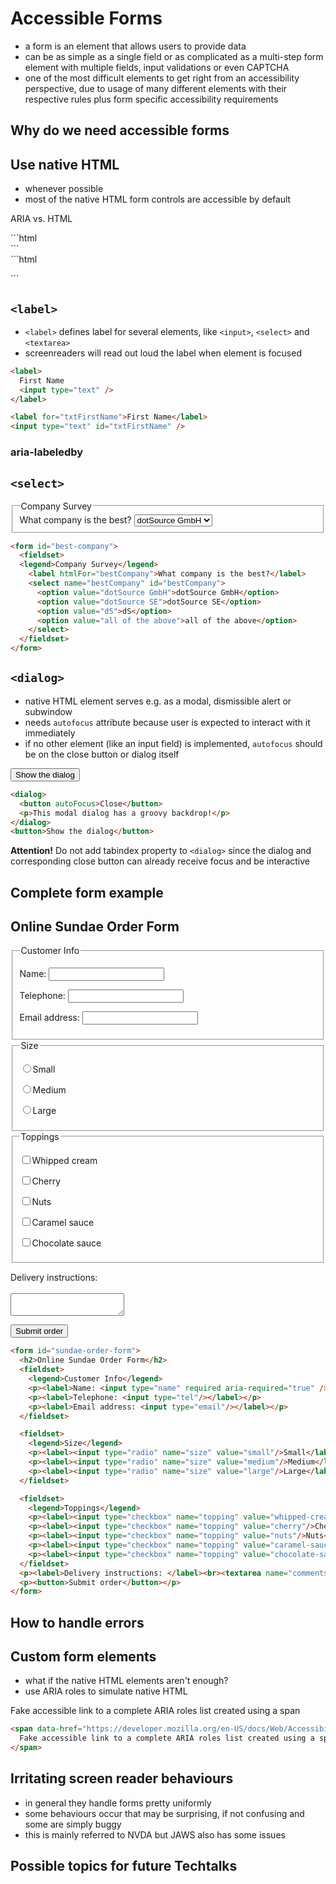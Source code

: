 # Accessible Forms

- a form is an element that allows users to provide data
- can be as simple as a single field or as complicated as a multi-step form element with multiple fields, input validations or even CAPTCHA
- one of the most difficult elements to get right from an accessibility perspective, due to usage of many different elements with their respective rules plus form specific accessibility requirements

## Why do we need accessible forms

## Use native HTML

- whenever possible
- most of the native HTML form controls are accessible by default

ARIA vs. HTML

<div className="forms__comparison">
  <div className="forms__comparison--aria">
    ```html
        <div role="form" id="sundae-order-form">
           <!-- form content -->
        </div>
    ```
  </div>
   <div className="forms__comparison--html">
    ```html
        <form id="sundae-order-form">
          <!-- form content -->
        </form>
    ```
  </div>
</div>

## `<label>`

- `<label>` defines label for several elements, like `<input>`, `<select>` and `<textarea>`
- screenreaders will read out loud the label when element is focused

```html
<label>
  First Name
  <input type="text" />
</label>
```
```html
<label for="txtFirstName">First Name</label>
<input type="text" id="txtFirstName" />
```

### aria-labeledby


## `<select>`

<form id="best-company">
  <fieldset>
  <legend>Company Survey</legend>
    <label htmlFor="bestCompany">What company is the best?</label>
    <select name="bestCompany" id="bestCompany">
      <option value="dotSource GmbH">dotSource GmbH</option>
      <option value="dotSource SE">dotSource SE</option>
      <option value="dS">dS</option>
      <option value="all of the above">all of the above</option>
    </select>
  </fieldset>
</form>

```html
<form id="best-company">
  <fieldset>
  <legend>Company Survey</legend>
    <label htmlFor="bestCompany">What company is the best?</label>
    <select name="bestCompany" id="bestCompany">
      <option value="dotSource GmbH">dotSource GmbH</option>
      <option value="dotSource SE">dotSource SE</option>
      <option value="dS">dS</option>
      <option value="all of the above">all of the above</option>
    </select>
  </fieldset>
</form>
```
## `<dialog>`

- native HTML element serves e.g. as a modal, dismissible alert or subwindow
- needs `autofocus` attribute because user is expected to interact with it immediately
- if no other element (like an input field) is implemented, `autofocus` should be on the close button or dialog itself

<dialog>
  <button autoFocus>Close</button>
  <p>This modal dialog has a groovy backdrop!</p>
</dialog>
<button>Show the dialog</button>

```html
<dialog>
  <button autoFocus>Close</button>
  <p>This modal dialog has a groovy backdrop!</p>
</dialog>
<button>Show the dialog</button>
```

**Attention!** Do not add tabindex property to `<dialog>` since the dialog and corresponding close button can already receive focus and be interactive

## Complete form example

<form id="sundae-order-form">
  <h2>Online Sundae Order Form</h2>
  <fieldset>
    <legend>Customer Info</legend>
    <p><label>Name: <input type="name" required aria-required="true"/></label></p>
    <p><label>Telephone: <input type="tel"/></label></p>
    <p><label>Email address: <input type="email"/></label></p>
  </fieldset>

  <fieldset>
    <legend>Size</legend>
    <p><label><input type="radio" name="size" value="small"/>Small</label></p>
    <p><label><input type="radio" name="size" value="medium"/>Medium</label></p>
    <p><label><input type="radio" name="size" value="large"/>Large</label></p>
  </fieldset>

  <fieldset>
    <legend>Toppings</legend>
    <p><label><input type="checkbox" name="topping" value="whipped-cream"/>Whipped cream</label></p>
    <p><label><input type="checkbox" name="topping" value="cherry"/>Cherry</label></p>
    <p><label><input type="checkbox" name="topping" value="nuts"/>Nuts</label></p>
    <p><label><input type="checkbox" name="topping" value="caramel-sauce"/>Caramel sauce</label></p>
    <p><label><input type="checkbox" name="topping" value="chocolate-sauce"/>Chocolate sauce</label></p>
  </fieldset>
  <p><label>Delivery instructions: </label><br></br><textarea name="comments"></textarea></p>
  <p><button>Submit order</button></p>
</form>

```html
<form id="sundae-order-form">
  <h2>Online Sundae Order Form</h2>
  <fieldset>
    <legend>Customer Info</legend>
    <p><label>Name: <input type="name" required aria-required="true" /></label></p>
    <p><label>Telephone: <input type="tel"/></label></p>
    <p><label>Email address: <input type="email"/></label></p>
  </fieldset>

  <fieldset>
    <legend>Size</legend>
    <p><label><input type="radio" name="size" value="small"/>Small</label></p>
    <p><label><input type="radio" name="size" value="medium"/>Medium</label></p>
    <p><label><input type="radio" name="size" value="large"/>Large</label></p>
  </fieldset>

  <fieldset>
    <legend>Toppings</legend>
    <p><label><input type="checkbox" name="topping" value="whipped-cream"/>Whipped cream</label></p>
    <p><label><input type="checkbox" name="topping" value="cherry"/>Cherry</label></p>
    <p><label><input type="checkbox" name="topping" value="nuts"/>Nuts</label></p>
    <p><label><input type="checkbox" name="topping" value="caramel-sauce"/>Caramel sauce</label></p>
    <p><label><input type="checkbox" name="topping" value="chocolate-sauce"/>Chocolate sauce</label></p>
  </fieldset>
  <p><label>Delivery instructions: </label><br><textarea name="comments"></textarea></p>
  <p><button>Submit order</button></p>
</form>
```

## How to handle errors

## Custom form elements

- what if the native HTML elements aren't enough?
- use ARIA roles to simulate native HTML
<span data-href="https://developer.mozilla.org/en-US/docs/Web/Accessibility/ARIA/Roles" tabindex="0" role="link">
  Fake accessible link to a complete ARIA roles list created using a span
</span>

```html
<span data-href="https://developer.mozilla.org/en-US/docs/Web/Accessibility/ARIA/Roles" tabindex="0" role="link">
  Fake accessible link to a complete ARIA roles list created using a span
</span>
```


## Irritating screen reader behaviours

- in general they handle forms pretty uniformly
- some behaviours occur that may be surprising, if not confusing and some are simply buggy
- this is mainly referred to NVDA but JAWS also has some issues

## Possible topics for future Techtalks




